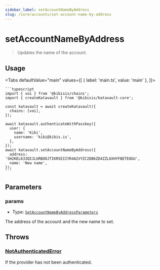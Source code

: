 ```yaml
---
sidebar_label: setAccountNameByAddress
slug: /core/accounts/set-account-name-by-address
---
```



# setAccountNameByAddress

> Updates the name of the account.

<SectionBreak />

## Usage

<Tabs
  defaultValue="main"
  values={[
    { label: 'main.ts', value: 'main' },
  ]}>
  <TabItem value="main">

    ```typescript
    import { voi } from '@kibisis/chains';
    import { createKatavault } from '@kibisis/katavault-core';

    const katavault = await createKatavault({
      chains: [voi],
    });

    await katavault.authenticateWithPasskey({
      user: {
        name: 'Kibi',
        username: 'kibi@kibis.is',
      },
    });
    await katavault.setAccountNameByAddress({
      address: 'SH2KEL633QIJLURBOOJTIKR5EIIYR4A2VYZC2DB6ZD4ZZL6XHYFBETEOGU',
      name: 'New name',
    });
    ```

  </TabItem>
</Tabs>

<SectionBreak />

## Parameters

### params

* Type: [`SetAccountNameByAddressParameters`](04-glossary/02-types.mdx#setaccountnamebyaddressparameters)

The address of the account and the new name to set.

<SectionBreak />

## Throws

### [NotAuthenticatedError](04-glossary/03-errors.mdx#notauthenticatederror)

If the provider has not been authenticated.
